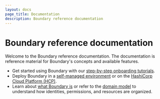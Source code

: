 ```yaml
---
layout: docs
page_title: Documentation
description: Boundary reference documentation
---
```


# Boundary reference documentation

Welcome to the Boundary reference documentation. The documentation is reference
material for Boundary's concepts and available features.

- Get started using Boundary with our [step-by-step onboarding tutorials](/boundary/tutorials).
- Deploy Boundary in a [self-managed environment](/boundary/docs/deploy/self-managed) or on the [HashiCorp Cloud Platform (HCP)](/boundary/docs/hcp/get-started/deploy-and-login).
- Learn about [what Boundary is](/boundary/docs/what-is-boundary/) or refer to the [domain model](/boundary/docs/domain-model) to understand how identities, permissions, and resources are organized.
